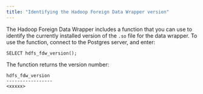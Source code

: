 ```yaml
---
title: "Identifying the Hadoop Foreign Data Wrapper version"
---
```


<div id="identifying_data_adapter_version" class="registered_link"></div>

The Hadoop Foreign Data Wrapper includes a function that you can use to identify the currently installed version of the `.so` file for the data wrapper. To use the function, connect to the Postgres server, and enter:

```text
SELECT hdfs_fdw_version();
```

The function returns the version number:

```text
hdfs_fdw_version
-----------------
<xxxxx>
```
